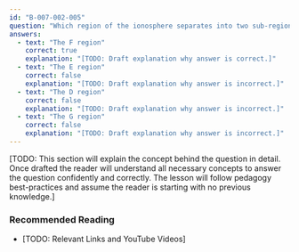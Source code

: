 ```yaml
---
id: "B-007-002-005"
question: "Which region of the ionosphere separates into two sub-regions in the daytime?"
answers:
  - text: "The F region"
    correct: true
    explanation: "[TODO: Draft explanation why answer is correct.]"
  - text: "The E region"
    correct: false
    explanation: "[TODO: Draft explanation why answer is incorrect.]"
  - text: "The D region"
    correct: false
    explanation: "[TODO: Draft explanation why answer is incorrect.]"
  - text: "The G region"
    correct: false
    explanation: "[TODO: Draft explanation why answer is incorrect.]"
---
```


[TODO: This section will explain the concept behind the question in detail. Once drafted the reader will understand all necessary concepts to answer the question confidently and correctly. The lesson will follow pedagogy best-practices and assume the reader is starting with no previous knowledge.]

### Recommended Reading

- [TODO: Relevant Links and YouTube Videos]
